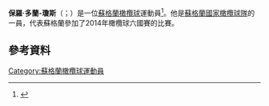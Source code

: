 '''保羅·多蘭-瓊斯'''（{{lang-en|Paul Doran-Jones}}；{{bd|1985年|5月2日}}）是一位[[蘇格蘭|蘇格蘭]][[橄欖球|橄欖球]]運動員<ref name="England 16-9 Argentina">{{cite news|url=http://news.bbc.co.uk/sport1/hi/rugby_union/english/8357548.stm|title=England 16–9 Argentina|publisher=BBC|date=14 November 2009|accessdate=16 January 2010|first=Phil|last=Harlow}}</ref>。他是[[蘇格蘭國家橄欖球隊|蘇格蘭國家橄欖球隊]]的一員，代表蘇格蘭參加了2014年橄欖球六國賽的比賽。
==參考資料==
{{Reflist}}
[[Category:蘇格蘭橄欖球運動員|Category:蘇格蘭橄欖球運動員]]